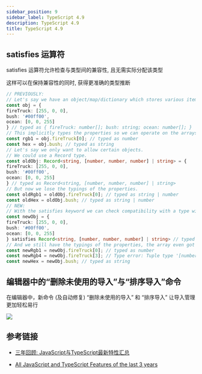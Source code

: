 ```yaml
---
sidebar_position: 9
sidebar_label: TypeScript 4.9
description: TypeScript 4.9
title: TypeScript 4.9
---
```


## satisfies 运算符

satisfies 运算符允许检查与类型间的兼容性, 且无需实际分配该类型

这样可以在保持兼容性的同时, 获得更准确的类型推断

```ts
// PREVIOUSLY:
// Let's say we have an object/map/dictionary which stores various items and their colors.
const obj = {
fireTruck: [255, 0, 0],
bush: '#00ff00',
ocean: [0, 0, 255]
} // typed as { fireTruck: number[]; bush: string; ocean: number[]; }
// This implicitly types the properties so we can operate on the arrays and the string.
const rgb1 = obj.fireTruck[0]; // typed as number
const hex = obj.bush; // typed as string
// Let's say we only want to allow certain objects.
// We could use a Record type.
const oldObj: Record<string, [number, number, number] | string> = {
fireTruck: [255, 0, 0],
bush: '#00ff00',
ocean: [0, 0, 255]
} // typed as Record<string, [number, number, number] | string>
// But now we lose the typings of the properties.
const oldRgb1 = oldObj.fireTruck[0]; // typed as string | number
const oldHex = oldObj.bush; // typed as string | number
// NEW:
// With the satisfies keyword we can check compatibility with a type without actually assigning it.
const newObj = {
fireTruck: [255, 0, 0],
bush: '#00ff00',
ocean: [0, 0, 255]
} satisfies Record<string, [number, number, number] | string> // typed as { fireTruck: [number, number, number]; bush: string; ocean: [number, number, number]; }
// And we still have the typings of the properties, the array even got more accurate by becoming a tuple.
const newRgb1 = newObj.fireTruck[0]; // typed as number
const newRgb4 = newObj.fireTruck[3]; // Type error: Tuple type '[number, number, number]' of length '3' has no element at index '3'.
const newHex = newObj.bush; // typed as string
```

## 编辑器中的“删除未使用的导入”与“排序导入”命令

在编辑器中，新命令 (及自动修复) “删除未使用的导入” 和 “排序导入” 让导入管理更加轻松易行

![](img/640-3.gif)


## 参考链接

* [三年回顾: JavaScript与TypeScript最新特性汇总](https://mp.weixin.qq.com/s/fvquxkZ3FoF1N3tG2ae2yw)

* [All JavaScript and TypeScript Features of the last 3 years](https://medium.com/@LinusSchlumberger/all-javascript-and-typescript-features-of-the-last-3-years-629c57e73e42)
